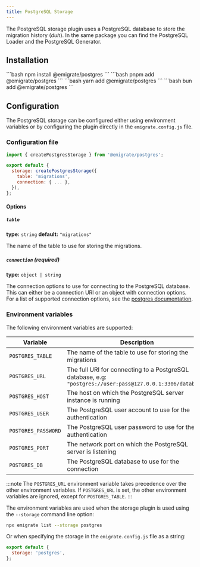 ```yaml
---
title: PostgreSQL Storage
---
```



The PostgreSQL storage plugin uses a PostgreSQL database to store the migration history (*duh*). In the same package you can find the <Link href="/plugins/loaders/postgres/">PostgreSQL Loader</Link> and the <Link href="/plugins/generators/postgres/">PostgreSQL Generator</Link>.

## Installation

<Tabs>
  <TabItem label="npm">
    ```bash
    npm install @emigrate/postgres
    ```
  </TabItem>
  <TabItem label="pnpm">
    ```bash
    pnpm add @emigrate/postgres
    ```
  </TabItem>
  <TabItem label="yarn">
    ```bash
    yarn add @emigrate/postgres
    ```
  </TabItem>
  <TabItem label="bun">
    ```bash
    bun add @emigrate/postgres
    ```
  </TabItem>
</Tabs>

## Configuration

The PostgreSQL storage can be configured either using environment variables or by configuring the plugin directly in the <Link href="/reference/configuration/">`emigrate.config.js` file</Link>.

### Configuration file

```js title="emigrate.config.js" {1,4-7}
import { createPostgresStorage } from '@emigrate/postgres';

export default {
  storage: createPostgresStorage({
    table: 'migrations',
    connection: { ... },
  }),
};
```

#### Options

##### `table`

**type:** `string`
**default:** `"migrations"`

The name of the table to use for storing the migrations.

##### `connection` (required)

**type:** `object | string`

The connection options to use for connecting to the PostgreSQL database. This can either be a connection URI or an object with connection options.
For a list of supported connection options, see the [postgres documentation](https://github.com/porsager/postgres#connection).

### Environment variables

The following environment variables are supported:

| Variable            | Description                                                                                                 | Default        |
| ------------------- | ----------------------------------------------------------------------------------------------------------- | -------------- |
| `POSTGRES_TABLE`    | The name of the table to use for storing the migrations                                                     | `"migrations"` |
| `POSTGRES_URL`      | The full URI for connecting to a PostgreSQL database, e.g: `"postgres://user:pass@127.0.0.1:3306/database"` |                |
| `POSTGRES_HOST`     | The host on which the PostgreSQL server instance is running                                                 | `"localhost"`  |
| `POSTGRES_USER`     | The PostgreSQL user account to use for the authentication                                                   |                |
| `POSTGRES_PASSWORD` | The PostgreSQL user password to use for the authentication                                                  |                |
| `POSTGRES_PORT`     | The network port on which the PostgreSQL server is listening                                                | `5432`         |
| `POSTGRES_DB`       | The PostgreSQL database to use for the connection                                                           |                |

:::note
The `POSTGRES_URL` environment variable takes precedence over the other environment variables. If `POSTGRES_URL` is set, the other environment variables are ignored, except for `POSTGRES_TABLE`.
:::

The environment variables are used when the storage plugin is used using the `--storage` command line option:

```bash
npx emigrate list --storage postgres
```

Or when specifying the storage in the <Link href="/reference/configuration/">`emigrate.config.js` file</Link> as a string:

```js title="emigrate.config.js" {2}
export default {
  storage: 'postgres',
};
```
